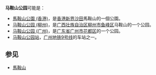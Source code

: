 '''马鞍山公园'''可能是：
* [[馬鞍山公園_(香港)|馬鞍山公園 (香港)]]，是[[香港|香港]][[新界|新界]][[沙田_(香港)|沙田]]馬鞍山的一個公園。
* [[马鞍山公园_(柳州)|马鞍山公园 (柳州)]]，是[[广西壮族自治区|广西壮族自治区]][[柳州市|柳州市]][[鱼峰区|鱼峰区]]马鞍山的一个公园。
* [[马鞍山公园_(广州)|马鞍山公园 (广州)]]，是[[广东省|广东省]][[广州市|广州市]][[花都区|花都区]]的一个公园。
* [[马鞍山公园站|马鞍山公园站]]，[[广州地铁9号线|广州地铁9号线]]的车站之一。

== 参见 ==
* [[馬鞍山|馬鞍山]]

{{disambig|Cat=五字消歧義}}